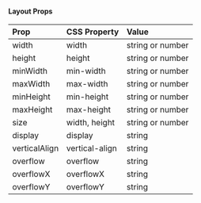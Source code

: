 #### Layout Props

| Prop          | CSS Property   | Value            |
| :------------ | :------------- | :--------------- |
| width         | width          | string or number |
| height        | height         | string or number |
| minWidth      | min-width      | string or number |
| maxWidth      | max-width      | string or number |
| minHeight     | min-height     | string or number |
| maxHeight     | max-height     | string or number |
| size          | width, height  | string or number |
| display       | display        | string           |
| verticalAlign | vertical-align | string           |
| overflow      | overflow       | string           |
| overflowX     | overflowX      | string           |
| overflowY     | overflowY      | string           |
